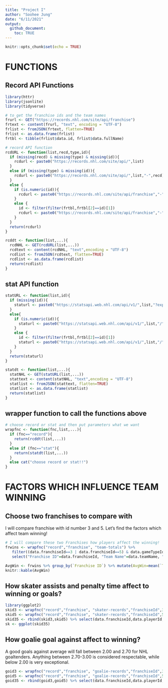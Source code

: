 ```yaml
---
title: "Project I"
author: "Soohee Jung"
date: "6/11/2021"
output:
  github_document:
    toc: TRUE
---
```


```r
knitr::opts_chunk$set(echo = TRUE)
```

# FUNCTIONS  
## Record API Functions  

```r
library(httr)
library(jsonlite)
library(tidyverse)

# to get the franchise ids and the team names
frurl <- GET("https://records.nhl.com/site/api/franchise")
frtext <- content(frurl, "text", encoding = "UTF-8")
frlist <- fromJSON(frtext, flatten=TRUE)
frlist <- as.data.frame(frlist)
frtbl <- tibble(frlist$data.id, frlist$data.fullName)

# record API function
rcdURL <- function(list,recd,type,id){
  if (missing(recd) & missing(type) & missing(id)){
    rcdurl <- paste0("https://records.nhl.com/site/api/",list)
  }
  else if (missing(type) & missing(id)){
    rcdurl <- paste0("https://records.nhl.com/site/api/",list,"-",recd)
  }
  else {
    if (is.numeric(id)){
      rcdurl <- paste0("https://records.nhl.com/site/api/franchise","-",recd,"?cayenneExp=", type, "=", id)
    }
    else {
      id <- filter(filter(frtbl,frtbl[2]==id)[1])
      rcdurl <- paste0("https://records.nhl.com/site/api/franchise","-",recd,"?cayenneExp=", type, "=", id)
    }
  }
  return(rcdurl)
}

rcddt <- function(list,...){
  rcdNHL <- GET(rcdURL(list,...))
  rcdtext <- content(rcdNHL, "text",encoding = "UTF-8")
  rcdlist <- fromJSON(rcdtext, flatten=TRUE)
  rcdlist <- as.data.frame(rcdlist)
  return(rcdlist)
}
```

## stat API function  
```r
statURL <- function(list,id){
  if (missing(id)){
    staturl <- paste0("https://statsapi.web.nhl.com/api/v1/",list,"?expand=team.stats")
  }
  else{
    if (is.numeric(id)){
      staturl <- paste0("https://statsapi.web.nhl.com/api/v1/",list,"/",id,"?expand=team.stats")
    }
    else {
      id <- filter(filter(frtbl,frtbl[2]==id)[1])
      staturl <- paste0("https://statsapi.web.nhl.com/api/v1/",list,"/",id,"?expand=team.stats")
    }
  }
  return(staturl)
}

statdt <- function(list,...){
  statNHL <- GET(statURL(list,...))
  stattext <- content(statNHL, "text",encoding = "UTF-8")
  statlist <- fromJSON(stattext, flatten=TRUE)
  statlist <- as.data.frame(statlist)
  return(statlist)
}
```

## wrapper function to call the functions above  
```r
# choose record or stat and then put parameters what we want
wrapfnc <- function(fnc,list,...){
  if (fnc=="record"){
    return(rcddt(list,...))
  }
  else if (fnc=="stat"){
    return(statdt(list,...))
  }
  else cat("choose record or stat!!")
}
```

# FACTORS WHICH INFLUENCE TEAM WINNING  
## Choose two franchises to compare with  
I will compare franchise with id number 3 and 5. Let's find the factors which affect team winning!    
```r
# I will compare these two Franchises how players affect the winning!
frwins <- wrapfnc("record","franchise", "team-totals") %>%
   filter((data.franchiseId==3 | data.franchiseId==5) & data.gameTypeId==2) %>%
   select("Franchise ID"=data.franchiseId, "Team Name"=data.teamName, "Total Wins"=data.wins) 

AvgWin <- frwins %>% group_by(`Franchise ID`) %>% mutate(AvgWin=mean(`Total Wins`)) %>% distinct(`Franchise ID`, AvgWin)
knitr::kable(AvgWin)
```

## How skater assists and penalty time affect to winning or goals?  
```r
library(ggplot2)
skid3 <- wrapfnc("record","franchise", "skater-records","franchiseId",3)
skid5 <- wrapfnc("record","franchise", "skater-records","franchiseId",5)
skid35 <- rbind(skid3,skid5) %>% select(data.franchiseId,data.playerId,data.assists,data.goals,data.penaltyMinutes)
sk <- ggplot(skid35)
```

## How goalie goal against affect to winning?  
A good goals against average will fall between 2.00 and 2.70 for NHL goaltenders. Anything between 2.70-3.00 is considered respectable, while below 2.00 is very exceptional.  
```r
goid3 <- wrapfnc("record","franchise", "goalie-records","franchiseId",3)
goid5 <- wrapfnc("record","franchise", "goalie-records","franchiseId",5)
goid35 <- rbind(goid3,goid5) %>% select(data.franchiseId,data.playerId,data.mostGoalsAgainstOneGame)
```